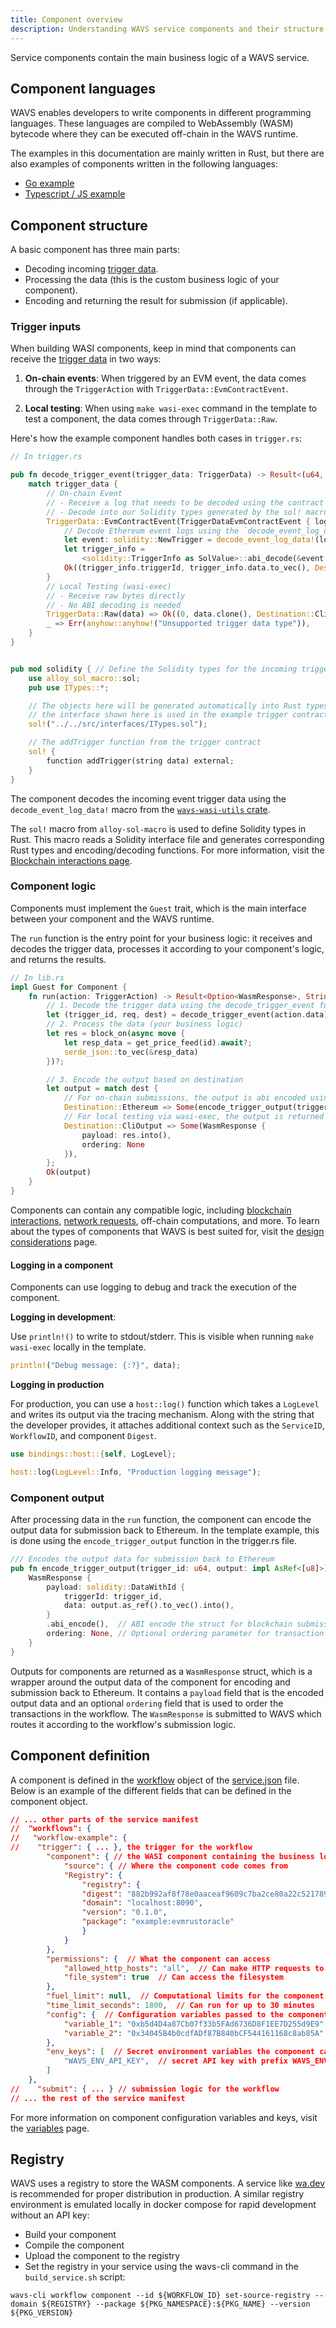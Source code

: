 ```yaml
---
title: Component overview
description: Understanding WAVS service components and their structure
---
```


Service components contain the main business logic of a WAVS service.

## Component languages

WAVS enables developers to write components in different programming languages. These languages are compiled to WebAssembly (WASM) bytecode where they can be executed off-chain in the WAVS runtime.

The examples in this documentation are mainly written in Rust, but there are also examples of components written in the following languages:

-  [Go example](https://github.com/Lay3rLabs/wavs-foundry-template/tree/main/components/golang-evm-price-oracle)
-  [Typescript / JS example](https://github.com/Lay3rLabs/wavs-foundry-template/tree/main/components/js-evm-price-oracle)

## Component structure

A basic component has three main parts:

- Decoding incoming [trigger data](../triggers#trigger-lifecycle).
- Processing the data (this is the custom business logic of your component).
- Encoding and returning the result for submission (if applicable).

### Trigger inputs

When building WASI components, keep in mind that components can receive the [trigger data](../triggers#trigger-lifecycle) in two ways:

1. **On-chain events**: When triggered by an EVM event, the data comes through the `TriggerAction` with `TriggerData::EvmContractEvent`.

2. **Local testing**: When using `make wasi-exec` command in the template to test a component, the data comes through `TriggerData::Raw`.

Here's how the example component handles both cases in `trigger.rs`:

```rust
// In trigger.rs

pub fn decode_trigger_event(trigger_data: TriggerData) -> Result<(u64, Vec<u8>, Destination)> {
    match trigger_data {
        // On-chain Event
        // - Receive a log that needs to be decoded using the contract's ABI
        // - Decode into our Solidity types generated by the sol! macro from the Solidity interface
        TriggerData::EvmContractEvent(TriggerDataEvmContractEvent { log, .. }) => {
            // Decode Ethereum event logs using the `decode_event_log_data!` macro
            let event: solidity::NewTrigger = decode_event_log_data!(log)?;
            let trigger_info =
                <solidity::TriggerInfo as SolValue>::abi_decode(&event._triggerInfo)?;
            Ok((trigger_info.triggerId, trigger_info.data.to_vec(), Destination::Ethereum))
        }
        // Local Testing (wasi-exec)
        // - Receive raw bytes directly
        // - No ABI decoding is needed
        TriggerData::Raw(data) => Ok((0, data.clone(), Destination::CliOutput)),
        _ => Err(anyhow::anyhow!("Unsupported trigger data type")),
    }
}


pub mod solidity { // Define the Solidity types for the incoming trigger event using the `sol!` macro
    use alloy_sol_macro::sol;
    pub use ITypes::*;

    // The objects here will be generated automatically into Rust types.
    // the interface shown here is used in the example trigger contract in the template.
    sol!("../../src/interfaces/ITypes.sol");

    // The addTrigger function from the trigger contract
    sol! {
        function addTrigger(string data) external;
    }
}
```

The component decodes the incoming event trigger data using the `decode_event_log_data!` macro from the [`wavs-wasi-utils` crate](https://docs.rs/wavs-wasi-utils/latest/wavs_wasi_utils/macro.decode_event_log_data.html).

The `sol!` macro from `alloy-sol-macro` is used to define Solidity types in Rust. This macro reads a Solidity interface file and generates corresponding Rust types and encoding/decoding functions. For more information, visit the [Blockchain interactions page](./blockchain-interactions#sol-macro).

### Component logic

Components must implement the `Guest` trait, which is the main interface between your component and the WAVS runtime.

The `run` function is the entry point for your business logic: it receives and decodes the trigger data, processes it according to your component's logic, and returns the results.


```rust
// In lib.rs
impl Guest for Component {
    fn run(action: TriggerAction) -> Result<Option<WasmResponse>, String> {
        // 1. Decode the trigger data using the decode_trigger_event function from trigger.rs
        let (trigger_id, req, dest) = decode_trigger_event(action.data)?;
        // 2. Process the data (your business logic)
        let res = block_on(async move {
            let resp_data = get_price_feed(id).await?;
            serde_json::to_vec(&resp_data)
        })?;

        // 3. Encode the output based on destination
        let output = match dest {
            // For on-chain submissions, the output is abi encoded using the encode_trigger_output function from trigger.rs
            Destination::Ethereum => Some(encode_trigger_output(trigger_id, &res)),
            // For local testing via wasi-exec, the output is returned as raw bytes
            Destination::CliOutput => Some(WasmResponse {
                payload: res.into(),
                ordering: None
            }),
        };
        Ok(output)
    }
}
```

Components can contain any compatible logic, including [blockchain interactions](./blockchain-interactions), [network requests](./network-requests), off-chain computations, and more. To learn about the types of components that WAVS is best suited for, visit the [design considerations](../../design) page.

#### Logging in a component

Components can use logging to debug and track the execution of the component.

**Logging in development**:

Use `println!()` to write to stdout/stderr. This is visible when running `make wasi-exec` locally in the template.

```rust lib.rs
println!("Debug message: {:?}", data);
```

**Logging in production**

For production, you can use a `host::log()` function which takes a `LogLevel` and writes its output via the tracing mechanism. Along with the string that the developer provides, it attaches additional context such as the `ServiceID`, `WorkflowID`, and component `Digest`.

```rust lib.rs
use bindings::host::{self, LogLevel};

host::log(LogLevel::Info, "Production logging message");
```

### Component output

After processing data in the `run` function, the component can encode the output data for submission back to Ethereum. In the template example, this is done using the `encode_trigger_output` function in the trigger.rs file.

```rust
/// Encodes the output data for submission back to Ethereum
pub fn encode_trigger_output(trigger_id: u64, output: impl AsRef<[u8]>) -> WasmResponse {
    WasmResponse {
        payload: solidity::DataWithId {
            triggerId: trigger_id,
            data: output.as_ref().to_vec().into(),
        }
        .abi_encode(),  // ABI encode the struct for blockchain submission
        ordering: None, // Optional ordering parameter for transaction sequencing
    }
}
```

Outputs for components are returned as a `WasmResponse` struct, which is a wrapper around the output data of the component for encoding and submission back to Ethereum. It contains a `payload` field that is the encoded output data and an optional `ordering` field that is used to order the transactions in the workflow. The `WasmResponse` is submitted to WAVS which routes it according to the workflow's submission logic.

## Component definition

A component is defined in the [workflow](../workflows) object of the [service.json](../service) file. Below is an example of the different fields that can be defined in the component object.

```json service.json
// ... other parts of the service manifest
//  "workflows": {
//   "workflow-example": {
//    "trigger": { ... }, the trigger for the workflow
        "component": { // the WASI component containing the business logic of the workflow
            "source": { // Where the component code comes from
            "Registry": {
                "registry": {
                "digest": "882b992af8f78e0aaceaf9609c7ba2ce80a22c521789c94ae1960c43a98295f5", // SHA-256 hash of the component's bytecode
                "domain": "localhost:8090",
                "version": "0.1.0",
                "package": "example:evmrustoracle"
                }
            }
        },
        "permissions": {  // What the component can access
            "allowed_http_hosts": "all",  // Can make HTTP requests to any host
            "file_system": true  // Can access the filesystem
        },
        "fuel_limit": null,  // Computational limits for the component
        "time_limit_seconds": 1800,  // Can run for up to 30 minutes
        "config": {  // Configuration variables passed to the component
            "variable_1": "0xb5d4D4a87Cb07f33b5FAd6736D8F1EE7D255d9E9",  // NFT contract address
            "variable_2": "0x34045B4b0cdfADf87B840bCF544161168c8ab85A"  // Reward token address
        },
        "env_keys": [  // Secret environment variables the component can access from .env
            "WAVS_ENV_API_KEY",  // secret API key with prefix WAVS_ENV_
        ]
    },
//    "submit": { ... } // submission logic for the workflow
// ... the rest of the service manifest
```

For more information on component configuration variables and keys, visit the [variables](./variables) page.

## Registry

WAVS uses a registry to store the WASM components. A service like [wa.dev](https://wa.dev) is recommended for proper distribution in production. A similar registry environment is emulated locally in docker compose for rapid development without an API key:

- Build your component
- Compile the component
- Upload the component to the registry
- Set the registry in your service using the wavs-cli command in the `build_service.sh` script:

`wavs-cli workflow component --id ${WORKFLOW_ID} set-source-registry --domain ${REGISTRY} --package ${PKG_NAMESPACE}:${PKG_NAME} --version ${PKG_VERSION}`
